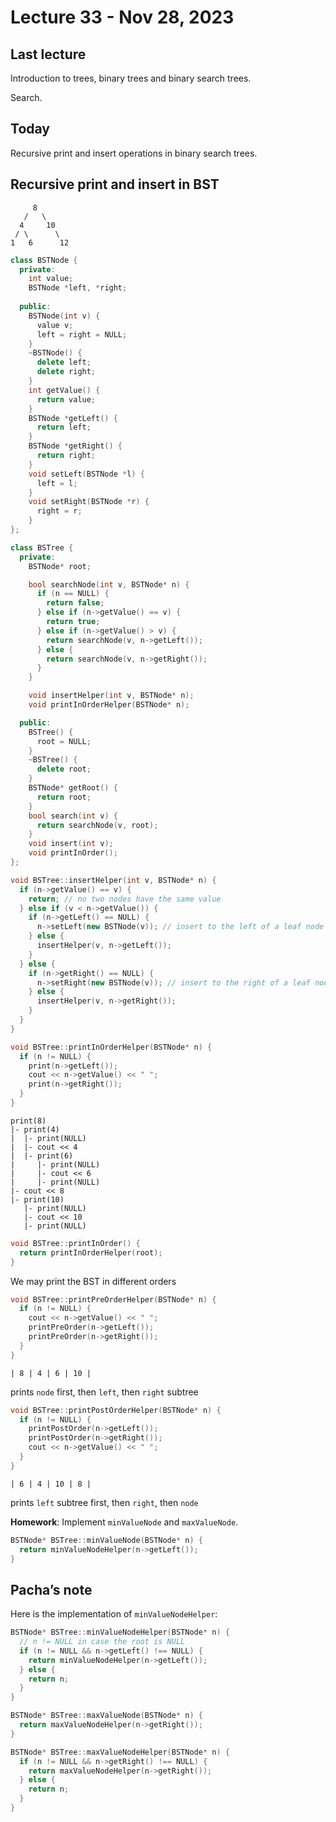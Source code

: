 # Lecture 33 - Nov 28, 2023

## Last lecture

Introduction to trees, binary trees and binary search trees.

Search.

## Today

Recursive print and insert operations in binary search trees.

## Recursive print and insert in BST

```
     8
   /   \
  4     10
 / \      \
1   6      12
```

```cpp
class BSTNode {
  private:
    int value;
    BSTNode *left, *right;
  
  public:
    BSTNode(int v) {
      value v;
      left = right = NULL;
    }
    ~BSTNode() {
      delete left;
      delete right;
    }
    int getValue() {
      return value;
    }
    BSTNode *getLeft() {
      return left;
    }
    BSTNode *getRight() {
      return right;
    }
    void setLeft(BSTNode *l) {
      left = l;
    }
    void setRight(BSTNode *r) {
      right = r;
    }
};

class BSTree {
  private:
    BSTNode* root;

    bool searchNode(int v, BSTNode* n) {
      if (n == NULL) {
        return false;
      } else if (n->getValue() == v) {
        return true;
      } else if (n->getValue() > v) {
        return searchNode(v, n->getLeft());
      } else {
        return searchNode(v, n->getRight());
      }
    }

    void insertHelper(int v, BSTNode* n);
    void printInOrderHelper(BSTNode* n);

  public:
    BSTree() {
      root = NULL;
    }
    ~BSTree() {
      delete root;
    }
    BSTNode* getRoot() {
      return root;
    }
    bool search(int v) {
      return searchNode(v, root);
    }
    void insert(int v);
    void printInOrder();
};

void BSTree::insertHelper(int v, BSTNode* n) {
  if (n->getValue() == v) {
    return; // no two nodes have the same value
  } else if (v < n->getValue()) {
    if (n->getLeft() == NULL) {
      n->setLeft(new BSTNode(v)); // insert to the left of a leaf node
    } else {
      insertHelper(v, n->getLeft());
    }
  } else {
    if (n->getRight() == NULL) {
      n->setRight(new BSTNode(v)); // insert to the right of a leaf node
    } else {
      insertHelper(v, n->getRight());
    }
  }
}

void BSTree::printInOrderHelper(BSTNode* n) {
  if (n != NULL) {
    print(n->getLeft());
    cout << n->getValue() << " ";
    print(n->getRight());
  }
}
```

```
print(8)
|- print(4)
|  |- print(NULL)
|  |- cout << 4
|  |- print(6)
|     |- print(NULL)
|     |- cout << 6
|     |- print(NULL)
|- cout << 8
|- print(10)
   |- print(NULL)
   |- cout << 10
   |- print(NULL)
```

```cpp
void BSTree::printInOrder() {
  return printInOrderHelper(root);
}
```

We may print the BST in different orders

```cpp
void BSTree::printPreOrderHelper(BSTNode* n) {
  if (n != NULL) {
    cout << n->getValue() << " ";
    printPreOrder(n->getLeft());
    printPreOrder(n->getRight());
  }
}
```

```
| 8 | 4 | 6 | 10 |
```

prints `node` first, then `left`, then `right` subtree

```cpp
void BSTree::printPostOrderHelper(BSTNode* n) {
  if (n != NULL) {
    printPostOrder(n->getLeft());
    printPostOrder(n->getRight());
    cout << n->getValue() << " ";
  }
}
```

```
| 6 | 4 | 10 | 8 |
```

prints `left` subtree first, then `right`, then `node`

**Homework**: Implement `minValueNode` and `maxValueNode`.

```cpp
BSTNode* BSTree::minValueNode(BSTNode* n) {
  return minValueNodeHelper(n->getLeft());
}
```

::: {.callout-note icon=false}
## Pacha's note

Here is the implementation of `minValueNodeHelper`:
```cpp
BSTNode* BSTree::minValueNodeHelper(BSTNode* n) {
  // n != NULL in case the root is NULL
  if (n != NULL && n->getLeft() !== NULL) {
    return minValueNodeHelper(n->getLeft());
  } else {
    return n;
  }
}
```

```cpp
BSTNode* BSTree::maxValueNode(BSTNode* n) {
  return maxValueNodeHelper(n->getRight());
}

BSTNode* BSTree::maxValueNodeHelper(BSTNode* n) {
  if (n != NULL && n->getRight() !== NULL) {
    return maxValueNodeHelper(n->getRight());
  } else {
    return n;
  }
}
```
:::
